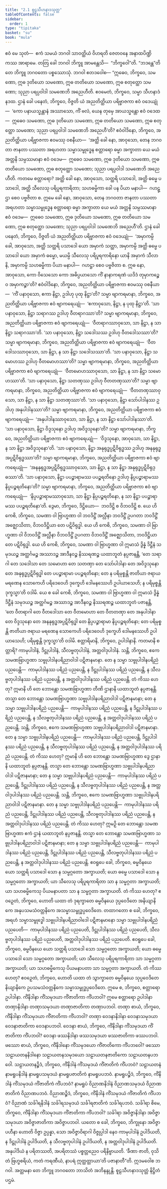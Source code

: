```yaml
---
title: "2.1 စူဠသီဟနာဒသုတ္တ"
tableOfContents: false
sidebar:
  order: 1
type: "tipitaka"
basket: "su"
book: "mula"
---
```



<DynamicBreadcrumb />

<Division number="139" book="mula">

<Paragraph number="452" book="mula">
ဧဝံ မေ သုတံ—  ဧကံ သမယံ ဘဂဝါ သာဝတ္ထိယံ ဝိဟရတိ ဇေတဝနေ အနာထပိဏ္ဍိကဿ အာရာမေ. တတြ ခေါ ဘဂဝါ ဘိက္ခူ အာမန္တေသိ—  “ဘိက္ခဝေါ”တိ. “ဘဒန္တေ”တိ တေ ဘိက္ခူ ဘဂဝတော ပစ္စဿောသုံ. ဘဂဝါ ဧတဒဝေါစ—
</Paragraph>

<Paragraph number="453" book="mula">
“ဣဓေဝ, ဘိက္ခဝေ, သမဏော, ဣဓ ဒုတိယော သမဏော, ဣဓ တတိယော သမဏော, ဣဓ စတုတ္ထော သမဏော; သုညာ ပရပ္ပဝါဒါ သမဏေဘိ အညေဟီတိ. ဧဝမေတံ, ဘိက္ခဝေ, သမ္မာ သီဟနာဒံ နဒထ.
</Paragraph>

</Division>
<Division number="140" book="mula">

<Paragraph number="454" book="mula">
ဌာနံ ခေါ ပနေတံ, ဘိက္ခဝေ, ဝိဇ္ဇတိ ယံ အညတိတ္ထိယာ ပရိဗ္ဗာဇကာ ဧဝံ ဝဒေယျုံ—  ‘ကော ပနာယသ္မန္တာနံ အဿာသော, ကိံ ဗလံ, ယေန တုမှေ အာယသ္မန္တော ဧဝံ ဝဒေထ—  ဣဓေဝ သမဏော, ဣဓ ဒုတိယော သမဏော, ဣဓ တတိယော သမဏော, ဣဓ စတုတ္ထော သမဏော; သုညာ ပရပ္ပဝါဒါ သမဏေဘိ အညေဟီ’တိ? ဧဝံဝါဒိနော, ဘိက္ခဝေ, အညတိတ္ထိယာ ပရိဗ္ဗာဇကာ ဧဝမဿု ဝစနီယာ—  ‘အတ္ထိ ခေါ နော, အာဝုသော, တေန ဘဂဝတာ ဇာနတာ ပဿတာ အရဟတာ သမ္မာသမ္ဗုဒ္ဓေန စတ္တာရော ဓမ္မာ အက္ခာတာ ယေ မယံ အတ္တနိ သမ္ပဿမာနာ ဧဝံ ဝဒေမ—  ဣဓေဝ သမဏော, ဣဓ ဒုတိယော သမဏော, ဣဓ တတိယော သမဏော, ဣဓ စတုတ္ထော သမဏော; သုညာ ပရပ္ပဝါဒါ သမဏေဘိ အညေဟီတိ. ကတမေ စတ္တာရော? အတ္ထိ ခေါ နော, အာဝုသော, သတ္ထရိ ပသာဒေါ, အတ္ထိ ဓမ္မေ ပသာဒေါ, အတ္ထိ သီလေသု ပရိပူရကာရိတာ; သဟဓမ္မိကာ ခေါ ပန ပိယာ မနာပါ—  ဂဟဋ္ဌာ စေဝ ပဗ္ဗဇိတာ စ. ဣမေ ခေါ နော, အာဝုသော, တေန ဘဂဝတာ ဇာနတာ ပဿတာ အရဟတာ သမ္မာသမ္ဗုဒ္ဓေန စတ္တာရော ဓမ္မာ အက္ခာတာ ယေ မယံ အတ္တနိ သမ္ပဿမာနာ ဧဝံ ဝဒေမ—  ဣဓေဝ သမဏော, ဣဓ ဒုတိယော သမဏော, ဣဓ တတိယော သမဏော, ဣဓ စတုတ္ထော သမဏော; သုညာ ပရပ္ပဝါဒါ သမဏေဘိ အညေဟီ’တိ.
</Paragraph>

</Division>
<Division number="141" book="mula">

<Paragraph number="455" book="mula">
ဌာနံ ခေါ ပနေတံ, ဘိက္ခဝေ, ဝိဇ္ဇတိ ယံ အညတိတ္ထိယာ ပရိဗ္ဗာဇကာ ဧဝံ ဝဒေယျုံ—  ‘အမှာကမ္ပိ ခေါ, အာဝုသော, အတ္ထိ သတ္ထရိ ပသာဒေါ ယော အမှာကံ သတ္ထာ, အမှာကမ္ပိ အတ္ထိ ဓမ္မေ ပသာဒေါ ယော အမှာကံ ဓမ္မော, မယမ္ပိ သီလေသု ပရိပူရကာရိနော ယာနိ အမှာကံ သီလာနိ, အမှာကမ္ပိ သဟဓမ္မိကာ ပိယာ မနာပါ—  ဂဟဋ္ဌာ စေဝ ပဗ္ဗဇိတာ စ. ဣဓ နော, အာဝုသော, ကော ဝိသေသော ကော အဓိပ္ပယာသော ကိံ နာနာကရဏံ ယဒိဒံ တုမှာကဉ္စေဝ အမှာကဉ္စာ’တိ?
</Paragraph>

<Paragraph number="456" book="mula">
ဧဝံဝါဒိနော, ဘိက္ခဝေ, အညတိတ္ထိယာ ပရိဗ္ဗာဇကာ ဧဝမဿု ဝစနီယာ—  ‘ကိံ ပနာဝုသော, ဧကာ နိဋ္ဌာ, ဥဒါဟု ပုထု နိဋ္ဌာ’တိ? သမ္မာ ဗျာကရမာနာ, ဘိက္ခဝေ, အညတိတ္ထိယာ ပရိဗ္ဗာဇကာ ဧဝံ ဗျာကရေယျုံ—  ‘ဧကာဝုသော, နိဋ္ဌာ, န ပုထု နိဋ္ဌာ’တိ.
</Paragraph>

<Paragraph number="457" book="mula">
‘သာ ပနာဝုသော, နိဋ္ဌာ သရာဂဿ ဥဒါဟု ဝီတရာဂဿာ’တိ? သမ္မာ ဗျာကရမာနာ, ဘိက္ခဝေ, အညတိတ္ထိယာ ပရိဗ္ဗာဇကာ ဧဝံ ဗျာကရေယျုံ—  ‘ဝီတရာဂဿာဝုသော, သာ နိဋ္ဌာ, န သာ နိဋ္ဌာ သရာဂဿာ’တိ.
</Paragraph>

<Paragraph number="458" book="mula">
‘သာ ပနာဝုသော, နိဋ္ဌာ သဒေါသဿ ဥဒါဟု ဝီတဒေါသဿာ’တိ? သမ္မာ ဗျာကရမာနာ, ဘိက္ခဝေ, အညတိတ္ထိယာ ပရိဗ္ဗာဇကာ ဧဝံ ဗျာကရေယျုံ—  ‘ဝီတဒေါသဿာဝုသော, သာ နိဋ္ဌာ, န သာ နိဋ္ဌာ သဒေါသဿာ’တိ.
</Paragraph>

<Paragraph number="459" book="mula">
‘သာ ပနာဝုသော, နိဋ္ဌာ သမောဟဿ ဥဒါဟု ဝီတမောဟဿာ’တိ? သမ္မာ ဗျာကရမာနာ, ဘိက္ခဝေ, အညတိတ္ထိယာ ပရိဗ္ဗာဇကာ ဧဝံ ဗျာကရေယျုံ—  ‘ဝီတမောဟဿာဝုသော, သာ နိဋ္ဌာ, န သာ နိဋ္ဌာ သမောဟဿာ’တိ.
</Paragraph>

<Paragraph number="460" book="mula">
‘သာ ပနာဝုသော, နိဋ္ဌာ သတဏှဿ ဥဒါဟု ဝီတတဏှဿာ’တိ? သမ္မာ ဗျာကရမာနာ, ဘိက္ခဝေ, အညတိတ္ထိယာ ပရိဗ္ဗာဇကာ ဧဝံ ဗျာကရေယျုံ—  ‘ဝီတတဏှဿာဝုသော, သာ နိဋ္ဌာ, န သာ နိဋ္ဌာ သတဏှဿာ’တိ.
</Paragraph>

<Paragraph number="461" book="mula">
‘သာ ပနာဝုသော, နိဋ္ဌာ သော်ပါဒါနဿ ဥဒါဟု အနုပါဒါနဿာ’တိ? သမ္မာ ဗျာကရမာနာ, ဘိက္ခဝေ, အညတိတ္ထိယာ ပရိဗ္ဗာဇကာ ဧဝံ ဗျာကရေယျုံ—  ‘အနုပါဒါနဿာဝုသော, သာ နိဋ္ဌာ, န သာ နိဋ္ဌာ သော်ပါဒါနဿာ’တိ.
</Paragraph>

<Paragraph number="462" book="mula">
‘သာ ပနာဝုသော, နိဋ္ဌာ ဝိဒ္ဒသုနော ဥဒါဟု အဝိဒ္ဒသုနော’တိ? သမ္မာ ဗျာကရမာနာ, ဘိက္ခဝေ, အညတိတ္ထိယာ ပရိဗ္ဗာဇကာ ဧဝံ ဗျာကရေယျုံ—  ‘ဝိဒ္ဒသုနော, အာဝုသော, သာ နိဋ္ဌာ, န သာ နိဋ္ဌာ အဝိဒ္ဒသုနော’တိ.
</Paragraph>

<Paragraph number="463" book="mula">
‘သာ ပနာဝုသော, နိဋ္ဌာ အနုရုဒ္ဓပ္ပဋိဝိရုဒ္ဓဿ ဥဒါဟု အနနုရုဒ္ဓအပ္ပဋိဝိရုဒ္ဓဿာ’တိ? သမ္မာ ဗျာကရမာနာ, ဘိက္ခဝေ, အညတိတ္ထိယာ ပရိဗ္ဗာဇကာ ဧဝံ ဗျာကရေယျုံ—  ‘အနနုရုဒ္ဓအပ္ပဋိဝိရုဒ္ဓဿာဝုသော, သာ နိဋ္ဌာ, န သာ နိဋ္ဌာ အနုရုဒ္ဓပ္ပဋိဝိရုဒ္ဓဿာ’တိ.
</Paragraph>

<Paragraph number="464" book="mula">
‘သာ ပနာဝုသော, နိဋ္ဌာ ပပဉ္စာရာမဿ ပပဉ္စရတိနော ဥဒါဟု နိပ္ပပဉ္စာရာမဿ နိပ္ပပဉ္စရတိနော’တိ? သမ္မာ ဗျာကရမာနာ, ဘိက္ခဝေ, အညတိတ္ထိယာ ပရိဗ္ဗာဇကာ ဧဝံ ဗျာကရေယျုံ—  ‘နိပ္ပပဉ္စာရာမဿာဝုသော, သာ နိဋ္ဌာ နိပ္ပပဉ္စရတိနော, န သာ နိဋ္ဌာ ပပဉ္စာရာမဿ ပပဉ္စရတိနော’တိ.
</Paragraph>

</Division>
<Division number="142" book="mula">

<Paragraph number="465" book="mula">
ဒွေမာ, ဘိက္ခဝေ, ဒိဋ္ဌိယော—  ဘဝဒိဋ္ဌိ စ ဝိဘဝဒိဋ္ဌိ စ. ယေ ဟိ ကေစိ, ဘိက္ခဝေ, သမဏာ ဝါ ဗြာဟ္မဏာ ဝါ ဘဝဒိဋ္ဌိံ အလ္လီနာ ဘဝဒိဋ္ဌိံ ဥပဂတာ ဘဝဒိဋ္ဌိံ အဇ္ဈောသိတာ, ဝိဘဝဒိဋ္ဌိယာ တေ ပဋိဝိရုဒ္ဓါ. ယေ ဟိ ကေစိ, ဘိက္ခဝေ, သမဏာ ဝါ ဗြာဟ္မဏာ ဝါ ဝိဘဝဒိဋ္ဌိံ အလ္လီနာ ဝိဘဝဒိဋ္ဌိံ ဥပဂတာ ဝိဘဝဒိဋ္ဌိံ အဇ္ဈောသိတာ, ဘဝဒိဋ္ဌိယာ တေ ပဋိဝိရုဒ္ဓါ. ယေ ဟိ ကေစိ, ဘိက္ခဝေ, သမဏာ ဝါ ဗြာဟ္မဏာ ဝါ ဣမာသံ ဒွိန္နံ ဒိဋ္ဌီနံ သမုဒယဉ္စ အတ္ထင်္ဂမဉ္စ အဿာဒဉ္စ အာဒီနဝဉ္စ နိဿရဏဉ္စ ယထာဘူတံ နပ္ပဇာနန္တိ, ‘တေ သရာဂါ တေ သဒေါသာ တေ သမောဟာ တေ သတဏှာ တေ သော်ပါဒါနာ တေ အဝိဒ္ဒသုနော တေ အနုရုဒ္ဓပ္ပဋိဝိရုဒ္ဓါ တေ ပပဉ္စာရာမာ ပပဉ္စရတိနော; တေ န ပရိမုစ္စန္တိ ဇာတိယာ ဇရာယ မရဏေန သောကေဟိ ပရိဒေဝေဟိ ဒုက္ခေဟိ ဒေါမနဿေဟိ ဥပါယာသေဟိ; န ပရိမုစ္စန္တိ ဒုက္ခသ္မာ’တိ ဝဒါမိ. ယေ စ ခေါ ကေစိ, ဘိက္ခဝေ, သမဏာ ဝါ ဗြာဟ္မဏာ ဝါ ဣမာသံ ဒွိန္နံ ဒိဋ္ဌီနံ သမုဒယဉ္စ အတ္ထင်္ဂမဉ္စ အဿာဒဉ္စ အာဒီနဝဉ္စ နိဿရဏဉ္စ ယထာဘူတံ ပဇာနန္တိ, ‘တေ ဝီတရာဂါ တေ ဝီတဒေါသာ တေ ဝီတမောဟာ တေ ဝီတတဏှာ တေ အနုပါဒါနာ တေ ဝိဒ္ဒသုနော တေ အနနုရုဒ္ဓအပ္ပဋိဝိရုဒ္ဓါ တေ နိပ္ပပဉ္စာရာမာ နိပ္ပပဉ္စရတိနော; တေ ပရိမုစ္စန္တိ ဇာတိယာ ဇရာယ မရဏေန သောကေဟိ ပရိဒေဝေဟိ ဒုက္ခေဟိ ဒေါမနဿေဟိ ဥပါယာသေဟိ; ပရိမုစ္စန္တိ ဒုက္ခသ္မာ’တိ ဝဒါမိ.
</Paragraph>

</Division>
<Division number="143" book="mula">

<Paragraph number="466" book="mula">
စတ္တာရိမာနိ, ဘိက္ခဝေ, ဥပါဒါနာနိ. ကတမာနိ စတ္တာရိ? ကာမုပါဒါနံ, ဒိဋ္ဌုပါဒါနံ, သီလဗ္ဗတုပါဒါနံ, အတ္တဝါဒုပါဒါနံ. သန္တိ, ဘိက္ခဝေ, ဧကေ သမဏဗြာဟ္မဏာ သဗ္ဗုပါဒါနပရိညာဝါဒါ ပဋိဇာနမာနာ. တေ န သမ္မာ သဗ္ဗုပါဒါနပရိညံ ပညပေန္တိ—  ကာမုပါဒါနဿ ပရိညံ ပညပေန္တိ, န ဒိဋ္ဌုပါဒါနဿ ပရိညံ ပညပေန္တိ, န သီလဗ္ဗတုပါဒါနဿ ပရိညံ ပညပေန္တိ, န အတ္တဝါဒုပါဒါနဿ ပရိညံ ပညပေန္တိ. တံ ကိဿ ဟေတု? ဣမာနိ ဟိ တေ ဘောန္တော သမဏဗြာဟ္မဏာ တီဏိ ဌာနာနိ ယထာဘူတံ နပ္ပဇာနန္တိ. တသ္မာ တေ ဘောန္တော သမဏဗြာဟ္မဏာ သဗ္ဗုပါဒါနပရိညာဝါဒါ ပဋိဇာနမာနာ; တေ န သမ္မာ သဗ္ဗုပါဒါနပရိညံ ပညပေန္တိ—  ကာမုပါဒါနဿ ပရိညံ ပညပေန္တိ, န ဒိဋ္ဌုပါဒါနဿ ပရိညံ ပညပေန္တိ, န သီလဗ္ဗတုပါဒါနဿ ပရိညံ ပညပေန္တိ, န အတ္တဝါဒုပါဒါနဿ ပရိညံ ပညပေန္တိ.
</Paragraph>

<Paragraph number="467" book="mula">
သန္တိ, ဘိက္ခဝေ, ဧကေ သမဏဗြာဟ္မဏာ သဗ္ဗုပါဒါနပရိညာဝါဒါ ပဋိဇာနမာနာ. တေ န သမ္မာ သဗ္ဗုပါဒါနပရိညံ ပညပေန္တိ—  ကာမုပါဒါနဿ ပရိညံ ပညပေန္တိ, ဒိဋ္ဌုပါဒါနဿ ပရိညံ ပညပေန္တိ, န သီလဗ္ဗတုပါဒါနဿ ပရိညံ ပညပေန္တိ, န အတ္တဝါဒုပါဒါနဿ ပရိညံ ပညပေန္တိ. တံ ကိဿ ဟေတု? ဣမာနိ ဟိ တေ ဘောန္တော သမဏဗြာဟ္မဏာ ဒွေ ဌာနာနိ ယထာဘူတံ နပ္ပဇာနန္တိ. တသ္မာ တေ ဘောန္တော သမဏဗြာဟ္မဏာ သဗ္ဗုပါဒါနပရိညာဝါဒါ ပဋိဇာနမာနာ; တေ န သမ္မာ သဗ္ဗုပါဒါနပရိညံ ပညပေန္တိ—  ကာမုပါဒါနဿ ပရိညံ ပညပေန္တိ, ဒိဋ္ဌုပါဒါနဿ ပရိညံ ပညပေန္တိ, န သီလဗ္ဗတုပါဒါနဿ ပရိညံ ပညပေန္တိ, န အတ္တဝါဒုပါဒါနဿ ပရိညံ ပညပေန္တိ.
</Paragraph>

<Paragraph number="468" book="mula">
သန္တိ, ဘိက္ခဝေ, ဧကေ သမဏဗြာဟ္မဏာ သဗ္ဗုပါဒါနပရိညာဝါဒါ ပဋိဇာနမာနာ. တေ န သမ္မာ သဗ္ဗုပါဒါနပရိညံ ပညပေန္တိ—  ကာမုပါဒါနဿ ပရိညံ ပညပေန္တိ, ဒိဋ္ဌုပါဒါနဿ ပရိညံ ပညပေန္တိ, သီလဗ္ဗတုပါဒါနဿ ပရိညံ ပညပေန္တိ, န အတ္တဝါဒုပါဒါနဿ ပရိညံ ပညပေန္တိ. တံ ကိဿ ဟေတု? ဣမဉှိ တေ ဘောန္တော သမဏဗြာဟ္မဏာ ဧကံ ဌာနံ ယထာဘူတံ နပ္ပဇာနန္တိ. တသ္မာ တေ ဘောန္တော သမဏဗြာဟ္မဏာ သဗ္ဗုပါဒါနပရိညာဝါဒါ ပဋိဇာနမာနာ; တေ န သမ္မာ သဗ္ဗုပါဒါနပရိညံ ပညပေန္တိ—  ကာမုပါဒါနဿ ပရိညံ ပညပေန္တိ, ဒိဋ္ဌုပါဒါနဿ ပရိညံ ပညပေန္တိ, သီလဗ္ဗတုပါဒါနဿ ပရိညံ ပညပေန္တိ, န အတ္တဝါဒုပါဒါနဿ ပရိညံ ပညပေန္တိ.
</Paragraph>

<Paragraph number="469" book="mula">
ဧဝရူပေ ခေါ, ဘိက္ခဝေ, ဓမ္မဝိနယေ ယော သတ္ထရိ ပသာဒေါ သော န သမ္မဂ္ဂတော အက္ခာယတိ; ယော ဓမ္မေ ပသာဒေါ သော န သမ္မဂ္ဂတော အက္ခာယတိ; ယာ သီလေသု ပရိပူရကာရိတာ သာ န သမ္မဂ္ဂတာ အက္ခာယတိ; ယာ သဟဓမ္မိကေသု ပိယမနာပတာ သာ န သမ္မဂ္ဂတာ အက္ခာယတိ. တံ ကိဿ ဟေတု? ဧဝဉှေတံ, ဘိက္ခဝေ, ဟောတိ ယထာ တံ ဒုရက္ခာတေ ဓမ္မဝိနယေ ဒုပ္ပဝေဒိတေ အနိယျာနိကေ အနုပသမသံဝတ္တနိကေ အသမ္မာသမ္ဗုဒ္ဓပ္ပဝေဒိတေ.
</Paragraph>

</Division>
<Division number="144" book="mula">

<Paragraph number="470" book="mula">
တထာဂတော စ ခေါ, ဘိက္ခဝေ, အရဟံ သမ္မာသမ္ဗုဒ္ဓေါ သဗ္ဗုပါဒါနပရိညာဝါဒေါ ပဋိဇာနမာနော သမ္မာ သဗ္ဗုပါဒါနပရိညံ ပညပေတိ—  ကာမုပါဒါနဿ ပရိညံ ပညပေတိ, ဒိဋ္ဌုပါဒါနဿ ပရိညံ ပညပေတိ, သီလဗ္ဗတုပါဒါနဿ ပရိညံ ပညပေတိ, အတ္တဝါဒုပါဒါနဿ ပရိညံ ပညပေတိ. ဧဝရူပေ ခေါ, ဘိက္ခဝေ, ဓမ္မဝိနယေ ယော သတ္ထရိ ပသာဒေါ သော သမ္မဂ္ဂတော အက္ခာယတိ; ယော ဓမ္မေ ပသာဒေါ သော သမ္မဂ္ဂတော အက္ခာယတိ; ယာ သီလေသု ပရိပူရကာရိတာ သာ သမ္မဂ္ဂတာ အက္ခာယတိ; ယာ သဟဓမ္မိကေသု ပိယမနာပတာ သာ သမ္မဂ္ဂတာ အက္ခာယတိ. တံ ကိဿ ဟေတု? ဧဝဉှေတံ, ဘိက္ခဝေ, ဟောတိ ယထာ တံ သွာက္ခာတေ ဓမ္မဝိနယေ သုပ္ပဝေဒိတေ နိယျာနိကေ ဥပသမသံဝတ္တနိကေ သမ္မာသမ္ဗုဒ္ဓပ္ပဝေဒိတေ.
</Paragraph>

</Division>
<Division number="145" book="mula">

<Paragraph number="471" book="mula">
ဣမေ စ, ဘိက္ခဝေ, စတ္တာရော ဥပါဒါနာ. ကိံနိဒါနာ ကိံသမုဒယာ ကိံဇာတိကာ ကိံပဘဝါ? ဣမေ စတ္တာရော ဥပါဒါနာ တဏှာနိဒါနာ တဏှာသမုဒယာ တဏှာဇာတိကာ တဏှာပဘဝါ. တဏှာ စာယံ, ဘိက္ခဝေ, ကိံနိဒါနာ ကိံသမုဒယာ ကိံဇာတိကာ ကိံပဘဝါ? တဏှာ ဝေဒနာနိဒါနာ ဝေဒနာသမုဒယာ ဝေဒနာဇာတိကာ ဝေဒနာပဘဝါ. ဝေဒနာ စာယံ, ဘိက္ခဝေ, ကိံနိဒါနာ ကိံသမုဒယာ ကိံဇာတိကာ ကိံပဘဝါ? ဝေဒနာ ဖဿနိဒါနာ ဖဿသမုဒယာ ဖဿဇာတိကာ ဖဿပဘဝါ. ဖဿော စာယံ, ဘိက္ခဝေ, ကိံနိဒါနော ကိံသမုဒယော ကိံဇာတိကော ကိံပဘဝေါ? ဖဿော သဠာယတနနိဒါနော သဠာယတနသမုဒယော သဠာယတနဇာတိကော သဠာယတနပဘဝေါ. သဠာယတနဉ္စိဒံ, ဘိက္ခဝေ, ကိံနိဒါနံ ကိံသမုဒယံ ကိံဇာတိကံ ကိံပဘဝံ? သဠာယတနံ နာမရူပနိဒါနံ နာမရူပသမုဒယံ နာမရူပဇာတိကံ နာမရူပပဘဝံ. နာမရူပဉ္စိဒံ, ဘိက္ခဝေ, ကိံနိဒါနံ ကိံသမုဒယံ ကိံဇာတိကံ ကိံပဘဝံ? နာမရူပံ ဝိညာဏနိဒါနံ ဝိညာဏသမုဒယံ ဝိညာဏဇာတိကံ ဝိညာဏပဘဝံ. ဝိညာဏဉ္စိဒံ, ဘိက္ခဝေ, ကိံနိဒါနံ ကိံသမုဒယံ ကိံဇာတိကံ ကိံပဘဝံ? ဝိညာဏံ သင်္ခါရနိဒါနံ သင်္ခါရသမုဒယံ သင်္ခါရဇာတိကံ သင်္ခါရပဘဝံ. သင်္ခါရာ စိမေ, ဘိက္ခဝေ, ကိံနိဒါနာ ကိံသမုဒယာ ကိံဇာတိကာ ကိံပဘဝါ? သင်္ခါရာ အဝိဇ္ဇာနိဒါနာ အဝိဇ္ဇာသမုဒယာ အဝိဇ္ဇာဇာတိကာ အဝိဇ္ဇာပဘဝါ.
</Paragraph>

<Paragraph number="472" book="mula">
ယတော စ ခေါ, ဘိက္ခဝေ, ဘိက္ခုနော အဝိဇ္ဇာ ပဟီနာ ဟောတိ ဝိဇ္ဇာ ဥပ္ပန္နာ, သော အဝိဇ္ဇာဝိရာဂါ ဝိဇ္ဇုပ္ပါဒါ နေဝ ကာမုပါဒါနံ ဥပါဒိယတိ, န ဒိဋ္ဌုပါဒါနံ ဥပါဒိယတိ, န သီလဗ္ဗတုပါဒါနံ ဥပါဒိယတိ, န အတ္တဝါဒုပါဒါနံ ဥပါဒိယတိ. အနုပါဒိယံ န ပရိတဿတိ, အပရိတဿံ ပစ္စတ္တညေဝ ပရိနိဗ္ဗာယတိ. ‘ခီဏာ ဇာတိ, ဝုသိတံ ဗြဟ္မစရိယံ, ကတံ ကရဏီယံ, နာပရံ ဣတ္ထတ္တာယာ’တိ ပဇာနာတီ”တိ.
</Paragraph>

<Paragraph number="473" book="mula">
ဣဒမဝေါစ ဘဂဝါ. အတ္တမနာ တေ ဘိက္ခူ ဘဂဝတော ဘာသိတံ အဘိနန္ဒုန္တိ.

</Paragraph>
</Division>

<Paragraph number="474" type="center" book="mula">
စူဠသီဟနာဒသုတ္တံ နိဋ္ဌိတံ ပဌမံ.
</Paragraph>